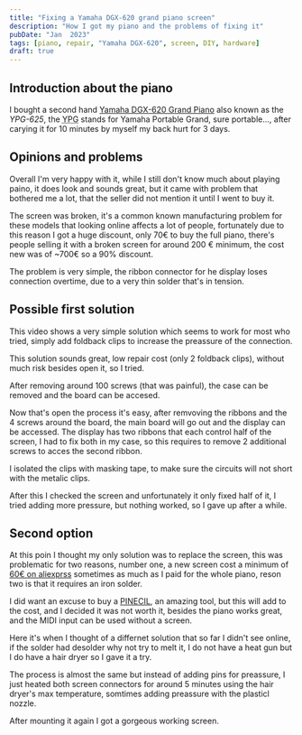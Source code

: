 ```yaml
---
title: "Fixing a Yamaha DGX-620 grand piano screen"
description: "How I got my piano and the problems of fixing it"
pubDate: "Jan  2023"
tags: [piano, repair, "Yamaha DGX-620", screen, DIY, hardware]
draft: true
---
```



## Introduction about the piano

I bought a second hand [Yamaha DGX-620 Grand Piano](https://en.wikipedia.org/wiki/Yamaha_DGX-620) also known as the <i>YPG-625</i>, the <abbr title="Yamaha Portable Grand">YPG</abbr> stands for Yamaha Portable Grand, sure portable..., after carying it for 10 minutes by myself my back hurt for 3 days.

## Opinions and problems

Overall I'm very happy with it, while I still don't know much about playing paino, it does look and sounds great, but it came with problem that bothered me a lot, that the seller did not mention it until I went to buy it.

The screen was broken, it's a common known manufacturing problem for these models that looking online affects a lot of people, fortunately due to this reason I got a huge discount, only 70€ to buy the full piano, there's people selling it with a broken screen for around 200 € minimum, the cost new was of ~700€ so a 90% discount.

The problem is very simple, the ribbon connector for he display loses connection overtime, due to a very thin solder that's in tension.

## Possible first solution

This video shows a very simple solution which seems to work for most who tried, simply add foldback clips to increase the preassure of the connection.

<YoutubeVideo videoId="JNsmoBEO4nI" videoTitle="Yamaha YPG / DGX LCD Screen Fix, Easy & Fast" />

This solution sounds great, low repair cost (only 2 foldback clips), without much risk besides open it, so I tried.

After removing around 100 screws (that was painful), the case can be removed and the board can be accesed.

Now that's open the process it's easy, after remvoving the ribbons and the 4 screws around the board, the main board will go out and the display can be accessed.
The display has two ribbons that each control half of the screen, I had to fix both in my case, so this requires to remove 2 additional screws to acces the second ribbon.

I isolated the clips with masking tape, to make sure the circuits will not short with the metalic clips.

After this I checked the screen and unfortunately it only fixed half of it, I tried adding more pressure, but nothing worked, so I gave up after a while.

## Second option

At this poin I thought my only solution was to replace the screen, this was problematic for two reasons, number one, a new screen cost a minimum of [60€ on aliexprss](https://de.aliexpress.com/item/1005004712449602.html) sometimes as much as I paid for the whole piano, reson two is that it requires an iron solder.

I did want an excuse to buy a [PINECIL](https://pine64.com/product/pinecil-smart-mini-portable-soldering-iron/), an amazing tool, but this will add to the cost, and I decided it was not worth it, besides the piano works great, and the MIDI input can be used without a screen.

Here it's when I thought of a differnet solution that so far I didn't see online, if the solder had desolder why not try to melt it, I do not have a heat gun but I do have a hair dryer so I gave it a try.

The process is almost the same but instead of adding pins for preassure, I just heated both screen connectors for around 5 minutes using the hair dryer's max temperature, somtimes adding preassure with the plasticl nozzle.

After mounting it again I got a gorgeous working screen.

<YoutubeVideo videoId="fPGboN25uWo" videoTitle="Yamaha DGX-620 Grand Piano Screen Repair" />
